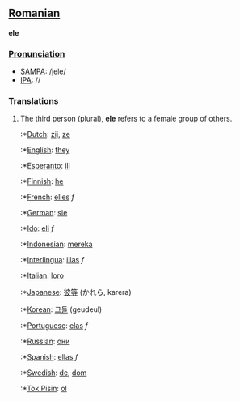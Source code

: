 ==[[Romanian]]==
'''ele'''

===[[Pronunciation]]===
*[[w:SAMPA|SAMPA]]: /jele/
*[[w:IPA|IPA]]: //

===Translations===
# The third person (plural), '''ele''' refers to a female group of others.
#:*[[Dutch]]: [[zij]], [[ze]]
#:*[[English]]: [[they]]
#:*[[Esperanto]]: [[ili]]
#:*[[Finnish]]: [[he]]
#:*[[French]]: [[elles]] ''f''
#:*[[German]]: [[sie]]
#:*[[Ido]]: [[eli]] ''f''
#:*[[Indonesian]]: [[mereka]]
#:*[[Interlingua]]: [[illas]] ''f''
#:*[[Italian]]: [[loro]]
#:*[[Japanese]]: [[彼等]] (かれら, karera)
#:*[[Korean]]: [[그들]] (geudeul)
#:*[[Portuguese]]: [[elas]] ''f''
#:*[[Russian]]: [[они]]
#:*[[Spanish]]: [[ellas]] ''f''
#:*[[Swedish]]: [[de]], [[dom]]
#:*[[Tok Pisin]]: [[ol]]